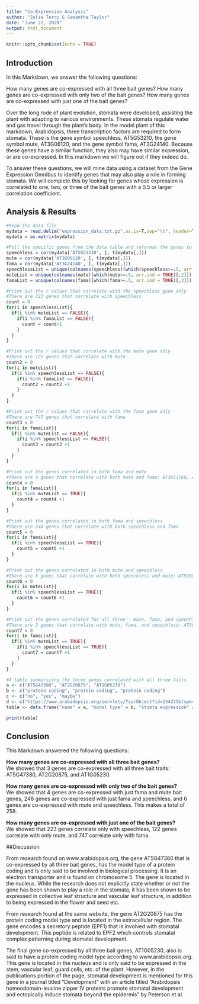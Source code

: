 ---
title: "Co-Expression Analysis"
author: "Julia Terry & Samantha Taylor"
date: "June 22, 2020"
output: html_document
---

```{r setup, include=FALSE}
knitr::opts_chunk$set(echo = TRUE)
```

## Introduction

In this Markdown, we answer the following questions:

How many genes are co-expressed with all three bait genes?
How many genes are co-expressed with only two of the bait genes?
How many genes are co-expressed with just one of the bait genes?

Over the long rode of plant evolution, stomata were developed, assisting the plant with adapting to various environments. These stomata regulate water and gas travel through the plant's body. In the model plant of this markdown, Arabidopsis, three transcription factors are required to form stomata. These is the gene symbol speechless, AT5G53210, the gene symbol mute, AT3G06120, and the gene symbol fama, AT3G24140. Because these genes have a similar function, they also may have similar expression, or are co-expressed. In this markdown we will figure out if they indeed do.

To answer these questions, we will mine data using a dataset from the Gene Expression Omnibus to identify genes that may also play a role in forming stomata. We will complete this by looking for genes whose expression is correlated to one, two, or three of the bait genes with a 0.5 or larger correlation coefficient.

## Analysis & Results
```{r cars}
#Read the data file
mydata = read.delim("expression_data.txt.gz",as.is=T,sep="\t", header=TRUE,quote="")
mydata = as.matrix(mydata)

#Pull the specific genes from the data table and reformat the genes to have their own matrices
speechless = cor(mydata['AT5G53210', ], t(mydata[,]))
mute = cor(mydata['AT3G06120', ], t(mydata[,]))
fama = cor(mydata['AT3G24140', ], t(mydata[,]))
speechlessList = unique(colnames(speechless)[which(speechless>=.5, arr.ind = TRUE)[,2]]) 
muteList = unique(colnames(mute)[which(mute>=.5, arr.ind = TRUE)[,2]])
famaList = unique(colnames(fama)[which(fama>=.5, arr.ind = TRUE)[,2]])

#Print out the r values that correlate with the speechless gene only
#There are 223 genes that correlate with speechless
count = 0
for(i in speechlessList){
  if(i %in% muteList == FALSE){
    if(i %in% famaList == FALSE){
      count = count+1
    }
  }
}

#Print out the r values that correlate with the mute gene only
#There are 122 genes that correlate with mute
count2 = 0
for(i in muteList){
  if(i %in% speechlessList == FALSE){
    if(i %in% famaList == FALSE){
      count2 = count2 +1
    }
  }
}

#Print out the r values that correlate with the fama gene only
#There are 747 genes that correlate with fama
count3 = 0
for(i in famaList){
  if(i %in% muteList == FALSE){
    if(i %in% speechlessList == FALSE){
      count3 = count3 +1
    }
  }
}

#Print out the genes correlated in both fama and mute
#There are 4 genes that correlate with both mute and fama: AT3G51760, AT5G47380, AT2G20875, and AT1G05230
count4 = 0
for(i in famaList){
  if(i %in% muteList == TRUE){
    count4 = count4 +1
  }
}

#Print out the genes correlated in both fama and speechless
#There are 248 genes that correlate with both speechless and fama
count5 = 0
for(i in famaList){
  if(i %in% speechlessList == TRUE){
    count5 = count5 +1
  }
}

#Print out the genes correlated in both mute and speechless
#There are 6 genes that correlate with both speechless and mute: AT5G60880, AT4G30720, AT5G47380, AT1G80080, AT2G20875, and AT1G05230
count6 = 0
for(i in muteList){
  if(i %in% speechlessList == TRUE){
    count6 = count6 +1
  }
}

#Print out the genes correlated for all three - mute, fama, and speechless
#There are 3 genes that correlate with mute, fama, and speechless: AT5G47380, AT2G20875, and AT1G05230
count7 = 0
for(i in famaList){
  if(i %in% muteList == TRUE){
    if(i %in% speechlessList == TRUE){
      count7 = count7 +1
    }
  }
}

#A table summarizing the three genes correlated with all three lists
a <- c("AT5G47380", "AT2G20875", "AT1G05230")
b <- c("protein coding", "protein coding", "protein coding")
c <- c("no", "yes", "maybe")
d <- c("https://www.arabidopsis.org/servlets/TairObject?id=134275&type=locus","https://www.arabidopsis.org/servlets/TairObject?id=227898&type=locus","https://www.arabidopsis.org/servlets/TairObject?id=137977&type=locus")
table <- data.frame("name" = a, "model type" = b, "stomta expression" = c, "description" = d)
```
```{r pressure, echo=FALSE}
print(table)
```
## Conclusion

This Markdown answered the following questions:

**How many genes are co-expressed with all three bait genes?**  
We showed that 3 genes are co-expressed with all three bait traits: AT5G47380, AT2G20875, and AT1G05230.

**How many genes are co-expressed with only two of the bait genes?**  
We showed that 4 genes are co-expressed with just fama and mute bait genes, 248 genes are co-expressed with just fama and speechless, and 6 genes are co-expressed with mute and speechless. This makes a total of 258.

**How many genes are co-expressed with just one of the bait genes?**  
We showed that 223 genes correlate only with speechless, 122 genes correlate with only mute, and 747 correlate only with fama.


##Discussion

From research found on www.arabidopsis.org, the gene AT5G47380 that is co-expressed by all three bait genes, has the model type of a protein coding and is only said to be involved in biological processing. It is an electron transporter and is found on chromosome 5. The gene is located in the nucleus. While the research does not explicitly state whether or not the gene has been shown to play a role in the stomata, it has been shown to be expressed in collective leaf structure and vascular leaf structure, in addition to being expressed in the flower and seed etc.

From research found at the same website, the gene AT2G20875 has the protein coding model type and is located in the extracellular region. The gene encodes a secretory peptide (EPF1) that is involved with stomatal development. This peptide is related to EPF2 which controls stomatal complex patterning during stomatal development.

The final gene co-expressed by all three bait genes, AT1G05230, also is said to have a protein coding model type according to www.arabidopsis.org. This gene is located in the nucleus and is only said to be expressed in the stem, vascular leaf, guard cells, etc. of the plant. However, in the publications portion of the page, stomatal development is mentioned for this gene in a journal titled "Development" with an article titled "Arabidopsis homeodomain-leucine zipper IV proteins promote stomatal development and ectopically induce stomata beyond the epidermis" by Peterson et al.
